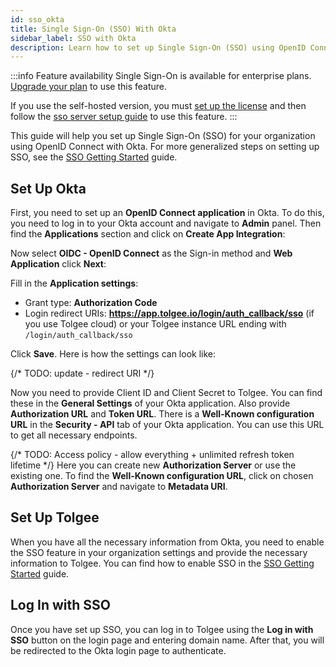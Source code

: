 ```yaml
---
id: sso_okta
title: Single Sign-On (SSO) With Okta
sidebar_label: SSO with Okta
description: Learn how to set up Single Sign-On (SSO) using OpenID Connect with Okta.
---
```



:::info Feature availability
Single Sign-On is available for enterprise plans. [Upgrade your plan](https://tolgee.io/pricing) to use this feature.

If you use the self-hosted version, you must [set up the license](/platform/self_hosting/licensing) and then follow the [sso server setup guide](/platform/sso/sso_server_setup) to use this feature.
:::

This guide will help you set up Single Sign-On (SSO) for your organization using OpenID Connect with Okta. For more generalized steps on setting up SSO, see the [SSO Getting Started](/platform/sso/sso_getting_started) guide.

## Set Up Okta

First, you need to set up an **OpenID Connect application** in Okta. To do this, you need to log in to your Okta account
and navigate to **Admin** panel. Then find the **Applications** section and click on **Create App Integration**:
<ScreenshotWrapper src="/img/docs/platform/sso/sso_okta_create_app.png" />

Now select **OIDC - OpenID Connect** as the Sign-in method and **Web Application**  click **Next**:

<ScreenshotWrapper src="/img/docs/platform/sso/sso_okta_app_settings.png" />

Fill in the **Application settings**:
- Grant type: **Authorization Code**
- Login redirect URIs: **https://app.tolgee.io/login/auth_callback/sso** (if you use Tolgee cloud) or your Tolgee instance URL ending with `/login/auth_callback/sso`

Click **Save**. Here is how the settings can look like:

{/* TODO: update - redirect URI */}
<ScreenshotWrapper src="/img/docs/platform/sso/sso_okta_general_settings.png" />

Now you need to provide Client ID and Client Secret to Tolgee. You can find these in the **General Settings** of your Okta application.
Also provide **Authorization URL** and **Token URL**.
There is a **Well-Known configuration URL** in the **Security - API** tab of your Okta application. You can use this URL to get all necessary endpoints.

<ScreenshotWrapper src="/img/docs/platform/sso/sso_okta_auth_server.png" />

{/* TODO: Access policy - allow everything + unlimited refresh token lifetime */}
Here you can create new **Authorization Server** or use the existing one. To find the **Well-Known configuration URL**,
click on chosen **Authorization Server** and navigate to **Metadata URI**.

## Set Up Tolgee

When you have all the necessary information from Okta, you need to enable the SSO feature in your organization settings and provide the necessary information to Tolgee.
You can find how to enable SSO in the [SSO Getting Started](/platform/sso/sso_getting_started) guide.

## Log In with SSO

Once you have set up SSO, you can log in to Tolgee using the **Log in with SSO** button on the login page and entering domain name.
After that, you will be redirected to the Okta login page to authenticate.
